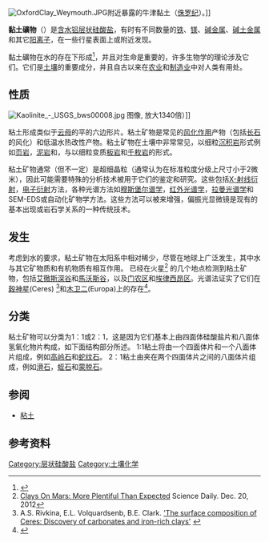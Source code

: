 {{noteTA
|T=zh-hans:粘土矿物;zh-hant:黏土礦物
|1=zh-hans:粘土;zh-hant:黏土
}}
[[File:OxfordClay_Weymouth.JPG|thumb]]附近暴露的牛津黏土（[[侏罗纪|侏罗纪]]）。]]

'''黏土礦物'''（{{lang-en|Clay minerals}}）是[[水合物|含水]][[铝|铝]][[硅酸盐矿物|层状硅酸盐]]，有时有不同数量的[[铁|铁]]、[[镁|镁]]、[[碱金属|碱金属]]、[[碱土金属|碱土金属]]和其它[[阳离子|阳离子]]，在一些行星表面上或附近发现。

黏土礦物在水的存在下形成<ref>{{cute web |url=http://www.clays.org/journal/archive/volume%201/1-1-19.pdf |title=? }}</ref>，并且对生命是重要的，许多生物学的理论涉及它们。它们是[[土壤|土壤]]的重要成分，并且自古以来在[[农业|农业]]和[[制造业|制造业]]中对人类有用处。

==性质==
[[File:Kaolinite_-_USGS_bws00008.jpg|thumb]]
图像, 放大1340倍）]] 

粘土形成类似于[[云母|云母]]的平的六边形片。粘土矿物是常见的[[风化作用|风化作用]]产物（包括[[长石|长石]]的风化）和低温水热改性产物。粘土矿物在土壤中非常常见，以细粒[[沉积岩|沉积岩]]形式例如[[页岩|页岩]]，[[泥岩|泥岩]]和{{le|粉砂岩|Siltstone}}，与以细粒变质[[板岩|板岩]]和[[千枚岩|千枚岩]]的形式。

粘土矿物通常（但不一定）是超细晶粒（通常认为在标准粒度分级上尺寸小于2微米），因此可能需要特殊的分析技术被用于它们的鉴定和研究。这些包括[[X射线晶体学|X-射线衍射]]，[[电子衍射|电子衍射]]方法，各种光谱方法如[[穆斯堡尔谱学|穆斯堡尔谱学]]，[[红外光谱学|红外光谱学]]，[[拉曼光谱学|拉曼光谱学]]和SEM-EDS或自动化矿物学方法。这些方法可以被{{le|偏振光显微镜|Petrographic microscope}}来增强，偏振光显微镜是现有的基本出现或岩石学关系的一种传统技术。

== 发生 ==
考虑到水的要求，粘土矿物在太阳系中相对稀少，尽管在地球上广泛发生，其中水与其它矿物质和有机物质有相互作用。 已经在火星<ref>[http://www.sciencedaily.com/releases/2012/12/121220144201.htm Clays On Mars: More Plentiful Than Expected] {{Wayback|url=http://www.sciencedaily.com/releases/2012/12/121220144201.htm |date=20160119022453 }} Science Daily. Dec. 20, 2012</ref> 的几个地点检测到粘土矿物，包括[[艾徹斯深谷|艾徹斯深谷]]和[[馬沃斯谷|馬沃斯谷]]，以及[[门农区|门农区]]和[[埃律西昂区|埃律西昂区]]。光谱法证实了它们在[[穀神星|穀神星]](Ceres) <ref>A.S. Rivkina, E.L. Volquardsenb, B.E. Clark. [http://irtfweb.ifa.hawaii.edu/~elv/icarus185.563.pdf 'The surface composition of Ceres: Discovery of carbonates and iron-rich clays'] {{Wayback|url=http://irtfweb.ifa.hawaii.edu/~elv/icarus185.563.pdf |date=20071128201130 }}</ref>和[[木卫二|木卫二]](Europa)上的存在<ref>{{Cite web |url=http://www.nasa.gov/jpl/news/europa-clay-like-minerals-20131211.html |title=存档副本 |accessdate=2016-11-12 |archive-date=2016-09-24 |archive-url=https://web.archive.org/web/20160924061944/http://www.nasa.gov/jpl/news/europa-clay-like-minerals-20131211.html |dead-url=no }}</ref>。

== 分类 ==
粘土矿物可以分类为1：1或2：1，这是因为它们基本上由四面体硅酸盐片和八面体氢氧化物片构成，如下面结构部分所述。 1:1粘土将由一个四面体片和一个八面体片组成，例如[[高岭石|高岭石]]和[[蛇纹石|蛇纹石]]。 2：1粘土由夹在两个四面体片之间的八面体片组成，例如[[滑石|滑石]]，[[蛭石|蛭石]]和[[蒙脱石|蒙脱石]]。

==参阅==
* [[粘土|粘土]]

==参考资料==
{{reflist}}

{{粘土矿物}}

{{Authority control}}
[[Category:层状硅酸盐|Category:层状硅酸盐]]
[[Category:土壤化学|Category:土壤化学]]